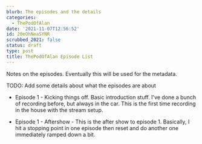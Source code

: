 ```yaml
---
blurb: The episodes and the details
categories:
  - ThePodOfAlan
date: '2021-11-07T12:56:52'
id: 20eOhNeaSYNR
scrubbed_2021: false
status: draft
type: post
title: ThePodOfAlan Episode List
---
```


Notes on the episodes. Eventually this will be used for the metadata. 

TODO: Add some details about what the episodes are about

- Episode 1 - Kicking things off. Basic introduction stuff. I've done a bunch of recording before, but always in the car. This is the first time recording in the house with the stream setup. 

- Episode 1 - Aftershow - This is the after show to episode 1. Basically, I hit a stopping point in one episode then reset and do another one immediately ramped down a bit.

